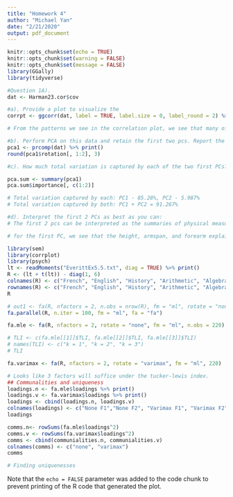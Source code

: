 ```yaml
---
title: "Homework 4"
author: "Michael Yan"
date: "2/21/2020"
output: pdf_document
---
```


```r
knitr::opts_chunk$set(echo = TRUE)
knitr::opts_chunk$set(warning = FALSE)
knitr::opts_chunk$set(message = FALSE)
library(GGally)
library(tidyverse)
```

```r
#Question 1A). 
dat <- Harman23.cor$cov

#a). Provide a plot to visualize the 
corrpt <- ggcorr(dat, label = TRUE, label.size = 0, label_round = 2) %>% print()

# From the patterns we see in the correlation plot, we see that many of the variables are correlated with each other. There is a lot of multicollinearity. 

#b). Perform PCA on this data and retain the first two pcs. Report the loadings
pca1 <- prcomp(dat) %>% print()
round(pca1$rotation[, 1:2], 3)

#c). How much total variation is captured by each of the two first PCs? How much of the total variation is captured by the 2 PCs together? 

pca.sum <- summary(pca1)
pca.sum$importance[, c(1:2)]

# Total variation captured by each: PC1 - 85.28%, PC2 - 5.987%
# Total variation captured by both: PC1 + PC2 = 91.267%

#d). Interpret the first 2 PCs as best as you can:
# The first 2 pcs can be interpreted as the summaries of physical measurements on girls between ages of 7 and 17. For the first PC, we see that 

# for the first PC, we see that the height, armspan, and forearm explain most for our dependent variable, whereas the second PC, we see that the chest.width and the chest.girth explain most of the variation for our dependent variable. 
```

```r
library(sem)
library(corrplot)
library(psych)
lt <- readMoments("EverittEx5.5.txt", diag = TRUE) %>% print()
R <- (lt + t(lt)) - diag(1, 6)
colnames(R) <- c("French", "English", "History", "Arithmetic", "Algebra", "Geometry")
rownames(R) <- c("French", "English", "History", "Arithmetic", "Algebra", "Geometry")
R

# out1 <- fa(R, nfactors = 2, n.obs = nrow(R), fm = "ml", rotate = "none", scores = "regression") %>% print()
fa.parallel(R, n.iter = 100, fm = "ml", fa = "fa")

fa.mle <- fa(R, nfactors = 2, rotate = "none", fm = "ml", n.obs = 220)

# TLI <- c(fa.mle[[1]]$TLI, fa.mle[[2]]$TLI, fa.mle[[3]]$TLI)
# names(TLI) <- c("k = 1", "k = 2", "k = 3")
# TLI

fa.varimax <- fa(R, nfactors = 2, rotate = "varimax", fm = "ml", 220)

# Looks like 3 factors will suffice under the tucker-lewis index. 
## Communalities and uniqueness
loadings.n <- fa.mle$loadings %>% print()
loadings.v <- fa.varimax$loadings %>% print()
loadings <- cbind(loadings.n, loadings.v)
colnames(loadings) <- c("None F1","None F2", "Varimax F1", "Varimax F2" )
loadings

comms.n<- rowSums(fa.mle$loadings^2) 
comms.v <- rowSums(fa.varimax$loadings^2)
comms <- cbind(communialities.n, communialities.v)
colnames(comms) <- c("none", "varimax")
comms

# Finding uniquenesses 

```

Note that the `echo = FALSE` parameter was added to the code chunk to prevent printing of the R code that generated the plot.

